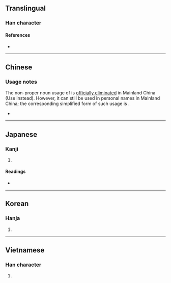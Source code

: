 {{character info/new}}
==Translingual==

===Han character===
{{Han char|rn=19|rad=力|as=11|sn=13|four=54827|canj=QCKS|ids=⿰責力}}

====References====
* {{Han ref|kx=0149.050|dkj=02423|dj=0336.120|hdz=10377.020|uh=52E3|ud=21219|bh=B6D6|bd=46806}}

----

==Chinese==
{{zh-see|績|v|[[achievement]]; [[accomplishment]]}}

===Usage notes===
The non-proper noun usage of {{lang|zh|勣}} is [[:wikisource:zh:通用规范汉字表|officially eliminated]] in Mainland China (Use {{zh-l|绩}} instead). However, it can still be used in personal names in Mainland China; the corresponding simplified form of such usage is {{zh-l|𪟝}}.
* {{zh-x|@^傅.^懋勣[𪟝]{jì/‐jī}|{{w|Fu Maoji}}}}

----

==Japanese==

===Kanji===
{{ja-kanji|grade=|rs=力11}}

# {{rfdef|ja|sort=力11}}

====Readings====
* {{ja-readings|on=[[せき]] (seki), [[しゃく]] (shaku)|kun=[[いさお]] (isao)}}

----

==Korean==

===Hanja===
{{ko-hanja|hangeul=적|rv=jeok|mr=chŏk}}

# {{rfdef|ko|sort=力11}}

----

==Vietnamese==

===Han character===
{{vi-hantu|[[tích]]|rs=力11}}

# {{rfdef|vi|sort=力11}}